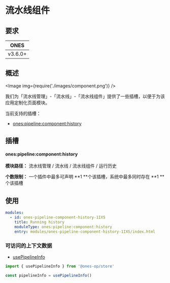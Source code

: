 # 流水线组件

## 要求

|  ONES   |
| :-----: |
| v3.6.0+ |

## 概述

<Image img={require('./images/component.png')} />

我们为「流水线管理」-「流水线」-「流水线组件」提供了一些插槽，以便于为该应用定制化页面模块。

当前支持的插槽：

- [ones:pipeline:component:history](#onespipelinecomponenthistory)

## 插槽

#### ones:pipeline:component:history

**模块路径：** 流水线管理 / 流水线 / 流水线组件 / 运行历史

**个数限制：** 一个插件中最多可声明 **1 **个该插槽，系统中最多同时存在 **1 **个该插槽

## 使用

```yaml
modules:
  - id: ones-pipeline-component-history-1IXS
    title: Running history
    moduleType: ones:pipeline:component:history
    entry: modules/ones-pipeline-component-history-1IXS/index.html
```

### 可访问的上下文数据

- [usePipelineInfo](../../../../../reference/packages/store/store.md#usePipelineInfo)

```ts
import { usePipelineInfo } from '@ones-op/store'

const pipelineInfo = usePipelineInfo()
```

